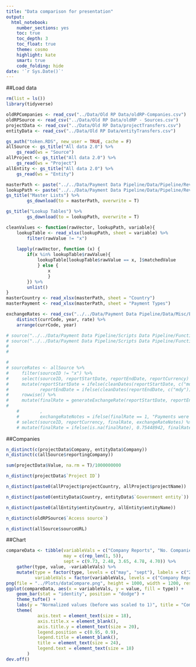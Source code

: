 ```yaml
---
title: "Data comparison for presentation"
output: 
  html_notebook:
    number_sections: yes
    toc: true
    toc_depth: 3
    toc_float: true
    theme: cosmo
    highlight: kate
    smart: true
    code_folding: hide
date: '`r Sys.Date()`'
---
```


##Load data
```r
rm(list = ls())
library(tidyverse)

oldRPCompanies <- read_csv("../Data/Old RP Data/oldRP-Companies.csv")
oldRPSource <- read_csv("../Data/Old RP Data/oldRP - Sources.csv")
projectData <- read_csv("../Data/Old RP Data/projectTransfers.csv")
entityData <- read_csv("../Data/Old RP Data/entityTransfers.csv")
```




```r
gs_auth("token.RDS", new_user = TRUE, cache = F)
allSource <- gs_title("All data 2.0") %>% 
    gs_read(ws = "Source")
allProject <- gs_title("All data 2.0") %>% 
    gs_read(ws = "Project")
allEntity <- gs_title("All data 2.0") %>% 
    gs_read(ws = "Entity")

masterPath <- paste("../../Data/Payment Data Pipeline/Data/Pipeline/Review Files/Variable Review Files/master-", Sys.time(), ".xlsx", sep = "")
lookupPath <- paste("../../Data/Payment Data Pipeline/Data/Pipeline/Review Files/Variable Review Files/lookUp-", Sys.time(), ".xlsx", sep = "")
gs_title("Master Lists") %>% 
        gs_download(to = masterPath, overwrite = T)

gs_title("Lookup Tables") %>% 
        gs_download(to = lookupPath, overwrite = T)

cleanValues <- function(rawVector, lookupPath, variable){
    lookupTable <- read_xlsx(lookupPath, sheet = variable) %>% 
        filter(rawValue != "x")
    
    lapply(rawVector, function (x) {
        if(x %in% lookupTable$rawValue){
            lookupTable[lookupTable$rawValue == x, ]$matchedValue
            } else {
                x
                }
        }) %>% 
        unlist()
}
masterCountry <- read_xlsx(masterPath, sheet = "Country")
masterPayment <- read_xlsx(masterPath, sheet = "Payment Types")

exchangeRates <- read_csv("../../Data/Payment Data Pipeline/Data/Misc/Exchange Rate/cleanExchangeRates.csv") %>% 
    distinct(currCode, year, rate) %>% 
    arrange(currCode, year)

```
```r
# source("../../Data/Payment Data Pipeline/Scripts Data Pipeline/Functions/convertToUSD.R")
# source("../../Data/Payment Data Pipeline/Scripts Data Pipeline/Functions/cleanDates.R")
# 
# 

# 
# sourceRates <- allSource %>% 
#     filter(sourceID != "x") %>% 
#     select(sourceID, reportStartDate, reportEndDate, reportCurrency) %>% 
#     mutate(reportStartDate = ifelse(cleanDates(reportStartDate, c("mdy")) == "NA-NA-NA", cleanDates(reportStartDate, c("ymd")), cleanDates(reportStartDate, c("mdy"))), 
#            reportEndDate = ifelse(cleanDates(reportEndDate, c("mdy")) == "NA-NA-NA", cleanDates(reportEndDate, c("ymd")), cleanDates(reportEndDate, c("mdy")))) %>% 
#     rowwise() %>% 
#     mutate(finalRate = generateExchangeRate(reportStartDate, reportEndDate, reportCurrency))
#            
    #        ,
    #        exchangeRateNotes = ifelse(finalRate == 1, "Payments were reported in USD", paste("Final exchange rate used to convert to USD from ", reportCurrency, " : ",round(finalRate, 2), sep = ""))) %>% 
    # select(sourceID, reportCurrency, finalRate, exchangeRateNotes) %>% 
    # mutate(finalRate = ifelse(is.na(finalRate), 0.75448942, finalRate))
```


##Companies
```r
n_distinct(c(projectData$Company, entityData$Company))
n_distinct(c(allSource$reportingCompany))
```

```r
sum(projectData$Value, na.rm = T)/1000000000
```

```r
n_distinct(projectData$`Project ID`)

n_distinct(paste0(allProject$projectCountry, allProject$projectName))
```
```r
n_distinct(paste0(entityData$Country, entityData$`Government entity`))

n_distinct(paste0(allEntity$entityCountry, allEntity$entityName))
```
```r
n_distinct(oldRPSource$`Access source`)

n_distinct(allSource$sourceURL)
```



##Chart

```r
compareData <- tibble(variableVals = c("Company Reports", "No. Companies", "Total payment value", "No. Projects", "No. Govt. Entities"),
                      may = c(rep_len(1, 5)),
                      sept = c(9.73, 2.48, 3.65, 4.78, 4.70)) %>% 
    gather(type, value, -variableVals) %>% 
    mutate(type = factor(type, levels = c("may", "sept"), labels = c("2016", "2017")),
           variableVals = factor(variableVals, levels = c("Company Reports", "No. Companies", "Total payment value", "No. Projects", "No. Govt. Entities")))
png(file = "../Plots/dataCompare.png", height = 1000, width = 1200, res = 100)
ggplot(compareData, aes(x = variableVals, y = value, fill = type)) +
    geom_bar(stat = "identity", position = "dodge") +
    theme_tufte() +
    labs(y = "Normalized values (before was scaled to 1)", title = "Comparing primary data metrics") +
    theme(
            axis.text = element_text(size = 18),
            axis.title.x = element_blank(),
            axis.title.y = element_text(size = 20),
            legend.position = c(0.95, 0.9),
            legend.title = element_blank(),
            title = element_text(size = 24),
            legend.text = element_text(size = 18)
        )
dev.off()
```

